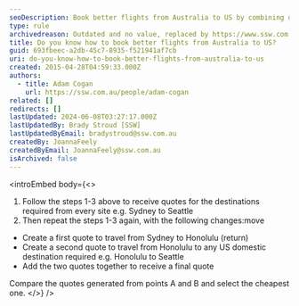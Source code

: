```yaml
---
seoDescription: Book better flights from Australia to US by combining quotes and comparing prices for multi-stop itineraries.
type: rule
archivedreason: Outdated and no value, replaced by https://www.ssw.com.au/rules/do-you-know-how-to-book-better-flights/
title: Do you know how to book better flights from Australia to US?
guid: 693fbeec-a2db-45c7-8935-f521941af7cb
uri: do-you-know-how-to-book-better-flights-from-australia-to-us
created: 2015-04-28T04:59:33.000Z
authors:
  - title: Adam Cogan
    url: https://ssw.com.au/people/adam-cogan
related: []
redirects: []
lastUpdated: 2024-06-08T03:27:17.000Z
lastUpdatedBy: Brady Stroud [SSW]
lastUpdatedByEmail: bradystroud@ssw.com.au
createdBy: JoannaFeely
createdByEmail: JoannaFeely@ssw.com.au
isArchived: false
---
```


<introEmbed
  body={<>
1. Follow the steps 1-3 above to receive quotes for the destinations required from every site e.g. Sydney to Seattle
2. Then repeat the steps 1-3 again, with the following changes:move

- Create a first quote to travel from Sydney to Honolulu (return)
- Create a second quote to travel from Honolulu to any US domestic destination required
  e.g. Honolulu to Seattle
- Add the two quotes together to receive a final quote

Compare the quotes generated from points A and B and select the cheapest one.
  </>}
/>
